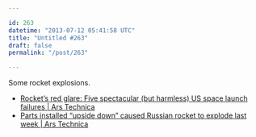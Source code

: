 ```yaml
---

id: 263
datetime: "2013-07-12 05:41:58 UTC"
title: "Untitled #263"
draft: false
permalink: "/post/263"

---
```


Some rocket explosions. 

 
 * [Rocket’s red glare: Five spectacular (but harmless) US space launch failures | Ars Technica](http://arstechnica.com/science/2013/07/rockets-red-glare-five-spectacular-but-harmless-us-space-launch-failures/)
 * [Parts installed “upside down” caused Russian rocket to explode last week | Ars Technica](http://arstechnica.com/science/2013/07/parts-installed-upside-down-caused-last-weeks-russian-rocket-to-explode/)



